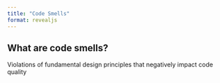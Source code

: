 ```yaml
---
title: "Code Smells"
format: revealjs
---
```


## What are code smells?

Violations of fundamental design principles that negatively impact code quality